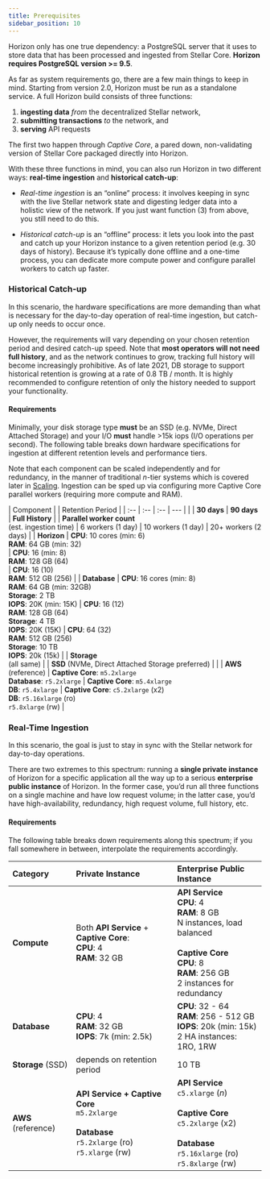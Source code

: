 ```yaml
---
title: Prerequisites
sidebar_position: 10
---
```


Horizon only has one true dependency: a PostgreSQL server that it uses to store data that has been processed and ingested from Stellar Core. **Horizon requires PostgreSQL version >= 9.5**.

As far as system requirements go, there are a few main things to keep in mind. Starting from version 2.0, Horizon must be run as a standalone service. A full Horizon build consists of three functions:

1. **ingesting data** _from_ the decentralized Stellar network,
1. **submitting transactions** _to_ the network, and
1. **serving** API requests

The first two happen through _Captive Core_, a pared down, non-validating version of Stellar Core packaged directly into Horizon.

With these three functions in mind, you can also run Horizon in two different ways: **real-time ingestion** and **historical catch-up**:

- _Real-time ingestion_ is an “online” process: it involves keeping in sync with the live Stellar network state and digesting ledger data into a holistic view of the network. If you just want function (3) from above, you still need to do this.

- _Historical catch-up_ is an “offline” process: it lets you look into the past and catch up your Horizon instance to a given retention period (e.g. 30 days of history). Because it’s typically done offline and a one-time process, you can dedicate more compute power and configure parallel workers to catch up faster.

### Historical Catch-up

In this scenario, the hardware specifications are more demanding than what is necessary for the day-to-day operation of real-time ingestion, but catch-up only needs to occur once.

However, the requirements will vary depending on your chosen retention period and desired catch-up speed. Note that **most operators will not need full history**, and as the network continues to grow, tracking full history will become increasingly prohibitive. As of late 2021, DB storage to support historical retention is growing at a rate of 0.8 TB / month. It is highly recommended to configure retention of only the history needed to support your functionality.

#### Requirements

Minimally, your disk storage type **must** be an SSD (e.g. NVMe, Direct Attached Storage) and your I/O **must** handle >15k iops (I/O operations per second). The following table breaks down hardware specifications for ingestion at different retention levels and performance tiers.

Note that each component can be scaled independently and for redundancy, in the manner of traditional _n_-tier systems which is covered later in [Scaling](./scaling.mdx). Ingestion can be sped up via configuring more Captive Core parallel workers (requiring more compute and RAM).

| Component |  | Retention Period |
| :-- | :-- | :-- | --- |
|  | **30 days** | **90 days** | **Full History** |
| **Parallel worker count**<br/>(est. ingestion time) | 6 workers (1 day) | 10 workers (1 day) | 20+ workers (2 days) |
| **Horizon** | **CPU**: 10 cores (min: 6) <br/>**RAM**: 64 GB (min: 32)<br/> | **CPU**: 16 (min: 8)<br/> **RAM**: 128 GB (64)<br/> | **CPU**: 16 (10)<br/> **RAM**: 512 GB (256) |
| **Database** | **CPU**: 16 cores (min: 8)<br/>**RAM**: 64 GB (min: 32GB)<br/>**Storage**: 2 TB<br/>**IOPS**: 20K (min: 15K) | **CPU**: 16 (12)<br/>**RAM**: 128 GB (64)<br/>**Storage**: 4 TB<br/>**IOPS**: 20K (15K) | **CPU**: 64 (32)<br/>**RAM**: 512 GB (256)<br/>**Storage**: 10 TB<br/>**IOPS**: 20k (15k) |
| **Storage**<br/>(all same) |  | **SSD** (NVMe, Direct Attached Storage preferred) |  |
| **AWS**<br/>(reference) | **Captive Core**: `m5.2xlarge`<br/>**Database**: `r5.2xlarge` | **Captive Core**: `m5.4xlarge`<br/>**DB**: `r5.4xlarge` | **Captive Core**: `c5.2xlarge` (x2)<br/>**DB**: `r5.16xlarge` (ro)<br/>`r5.8xlarge` (rw) |

### Real-Time Ingestion

In this scenario, the goal is just to stay in sync with the Stellar network for day-to-day operations.

There are two extremes to this spectrum: running a **single private instance** of Horizon for a specific application all the way up to a serious **enterprise public instance** of Horizon. In the former case, you’d run all three functions on a single machine and have low request volume; in the latter case, you’d have high-availability, redundancy, high request volume, full history, etc.

#### Requirements

The following table breaks down requirements along this spectrum; if you fall somewhere in between, interpolate the requirements accordingly.

| Category | Private Instance | Enterprise Public Instance |
| :-- | :-- | :-- |
| **Compute** | Both **API Service** + **Captive Core**:<br/>**CPU**: 4<br/>**RAM**: 32 GB | **API Service**<br/>**CPU**: 4<br/>**RAM**: 8 GB<br/>N instances, load balanced <br/><br/> **Captive Core**<br/>**CPU**: 8<br/>**RAM**: 256 GB<br/>2 instances for redundancy |
| **Database** | **CPU**: 4<br/> **RAM**: 32 GB<br/> **IOPS**: 7k (min: 2.5k) | **CPU**: 32 - 64<br/> **RAM**: 256 - 512 GB<br/> **IOPS**: 20k (min: 15k)<br/> 2 HA instances: 1RO, 1RW |
| **Storage** (SSD) | depends on retention period | 10 TB |
| **AWS** (reference) | **API Service + Captive Core**<br/>`m5.2xlarge`<br/><br/>**Database**<br/>`r5.2xlarge` (ro)<br/>`r5.xlarge` (rw) | **API Service**<br/>`c5.xlarge` (_n_) <br/><br/>**Captive Core**<br/>`c5.2xlarge` (x2)<br/><br/>**Database** `r5.16xlarge` (ro)<br/>`r5.8xlarge` (rw) |
